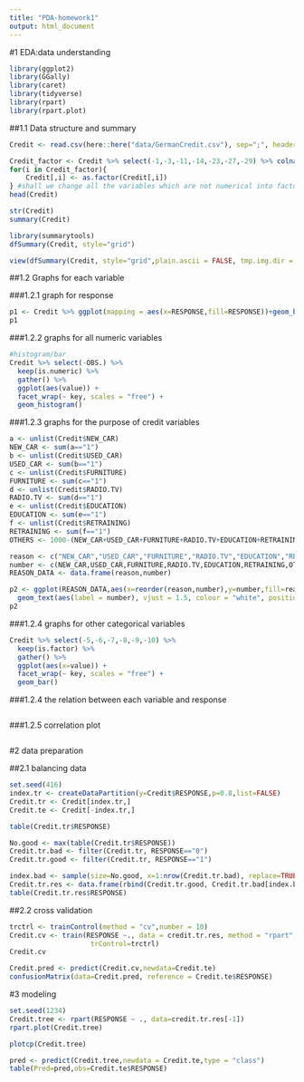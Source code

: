 ```yaml
---
title: "PDA-homework1"
output: html_document
---
```


#1 EDA:data understanding
```r
library(ggplot2)
library(GGally)
library(caret)
library(tidyverse)
library(rpart)
library(rpart.plot)
```


##1.1 Data structure and summary
```r
Credit <- read.csv(here::here("data/GermanCredit.csv"), sep=";", header=T)

Credit_factor <- Credit %>% select(-1,-3,-11,-14,-23,-27,-29) %>% colnames()
for(i in Credit_factor){
    Credit[,i] <- as.factor(Credit[,i])
} #shall we change all the variables which are not numerical into factor? 
head(Credit)
```


```r
str(Credit)
summary(Credit)
```

```r
library(summarytools)
dfSummary(Credit, style="grid")

view(dfSummary(Credit, style="grid",plain.ascii = FALSE, tmp.img.dir = "/tmp"))
```

##1.2 Graphs for each variable

###1.2.1 graph for response
```r
p1 <- Credit %>% ggplot(mapping = aes(x=RESPONSE,fill=RESPONSE))+geom_bar()
p1
```

###1.2.2 graphs for all numeric variables
```r
#histogram/bar
Credit %>% select(-OBS.) %>% 
  keep(is.numeric) %>% 
  gather() %>% 
  ggplot(aes(value)) +
  facet_wrap(~ key, scales = "free") +
  geom_histogram()
```


###1.2.3 graphs for the purpose of credit variables

```r
a <- unlist(Credit$NEW_CAR) 
NEW_CAR <- sum(a=="1")
b <- unlist(Credit$USED_CAR) 
USED_CAR <- sum(b=="1")
c <- unlist(Credit$FURNITURE) 
FURNITURE <- sum(c=="1")
d <- unlist(Credit$RADIO.TV) 
RADIO.TV <- sum(d=="1")
e <- unlist(Credit$EDUCATION)
EDUCATION <- sum(e=="1")
f <- unlist(Credit$RETRAINING)
RETRAINING <- sum(f=="1")
OTHERS <- 1000-(NEW_CAR+USED_CAR+FURNITURE+RADIO.TV+EDUCATION+RETRAINING)

reason <- c("NEW_CAR","USED_CAR","FURNITURE","RADIO.TV","EDUCATION","RETRAINING","OTHERS")
number <- c(NEW_CAR,USED_CAR,FURNITURE,RADIO.TV,EDUCATION,RETRAINING,OTHERS)
REASON_DATA <- data.frame(reason,number)

p2 <- ggplot(REASON_DATA,aes(x=reorder(reason,number),y=number,fill=reason))+geom_col()+
  geom_text(aes(label = number), vjust = 1.5, colour = "white", position = position_dodge(.9), size = 5)
p2
```

###1.2.4 graphs for other categorical variables
```r
Credit %>% select(-5,-6,-7,-8,-9,-10) %>% 
  keep(is.factor) %>% 
  gather() %>% 
  ggplot(aes(x=value)) +
  facet_wrap(~ key, scales = "free") +
  geom_bar()
```
###1.2.4 the relation between each variable and response

```r

```


###1.2.5 correlation plot
```r

```


#2 data preparation

##2.1 balancing data

```r
set.seed(416)
index.tr <- createDataPartition(y=Credit$RESPONSE,p=0.8,list=FALSE)
Credit.tr <- Credit[index.tr,]
Credit.te <- Credit[-index.tr,]
```


```r
table(Credit.tr$RESPONSE)
```

```r
No.good <- max(table(Credit.tr$RESPONSE))
Credit.tr.bad <- filter(Credit.tr, RESPONSE=="0")
Credit.tr.good <- filter(Credit.tr, RESPONSE=="1")

index.bad <- sample(size=No.good, x=1:nrow(Credit.tr.bad), replace=TRUE)
Credit.tr.res <- data.frame(rbind(Credit.tr.good, Credit.tr.bad[index.bad,]))
table(Credit.tr.res$RESPONSE)
```

##2.2 cross validation
```r
trctrl <- trainControl(method = "cv",number = 10)
Credit.cv <- train(RESPONSE ~., data = credit.tr.res, method = "rpart",
                    trControl=trctrl)
Credit.cv
```

```r
Credit.pred <- predict(Credit.cv,newdata=Credit.te)
confusionMatrix(data=Credit.pred, reference = Credit.te$RESPONSE)
```


#3 modeling
```r
set.seed(1234)
Credit.tree <- rpart(RESPONSE ~ ., data=credit.tr.res[-1])
rpart.plot(Credit.tree)
```

```r
plotcp(Credit.tree)
```

```r
pred <- predict(Credit.tree,newdata = Credit.te,type = "class")
table(Pred=pred,obs=Credit.te$RESPONSE)
```

